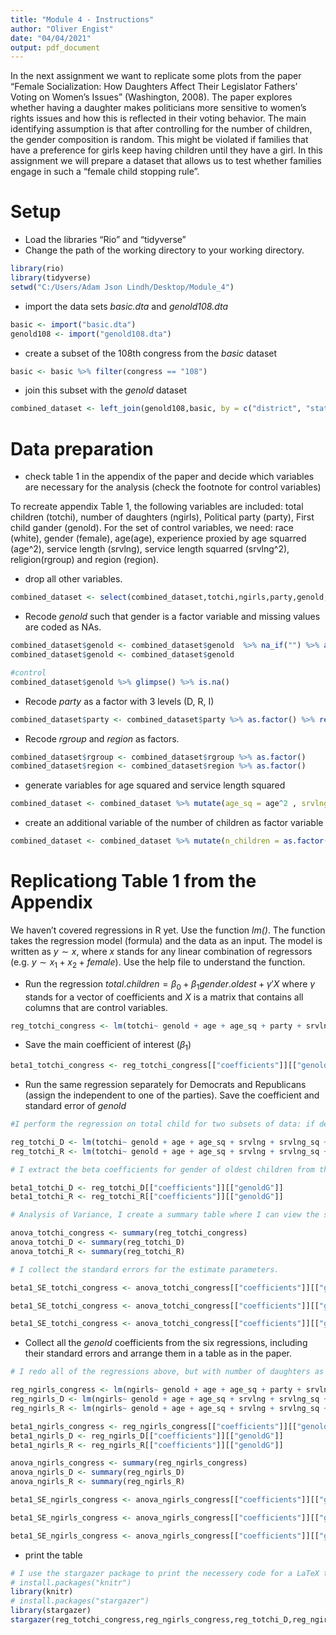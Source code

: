 ```yaml
---
title: "Module 4 - Instructions"
author: "Oliver Engist"
date: "04/04/2021"
output: pdf_document
---
```


In the next assignment we want to replicate some plots from the paper "Female Socialization: How Daughters Affect Their Legislator Fathers' Voting on Women's Issues" (Washington, 2008). The paper explores whether having a daughter makes politicians more sensitive to women's rights issues and how this is reflected in their voting behavior. The main identifying assumption is that after controlling for the number of children, the gender composition is random. This might be violated if families that have a preference for girls keep having children until they have a girl. In this assignment we will prepare a dataset that allows us to test whether families engage in such a "female child stopping rule".


# Setup

* Load the libraries "Rio" and "tidyverse"
* Change the path of the working directory to your working directory.

```r
library(rio)
library(tidyverse)
setwd("C:/Users/Adam Json Lindh/Desktop/Module_4")

```

* import the data sets *basic.dta* and *genold108.dta*
```r
basic <- import("basic.dta")
genold108 <- import("genold108.dta")
```

* create a subset of the 108th congress from the *basic* dataset
```r
basic <- basic %>% filter(congress == "108")
```

* join this subset with the *genold* dataset
```r
combined_dataset <- left_join(genold108,basic, by = c("district", "statenam", "name"))
```

# Data preparation

* check table 1 in the appendix of the paper and decide which variables are necessary for the analysis (check the footnote for control variables)

To recreate appendix Table 1, the following variables are included: total children (totchi), number of daughters (ngirls), Political party (party), First child gander (genold). For the set of control variables, we need: race (white), gender (female), age(age), experience proxied by age squarred (age^2), service length (srvlng), service length squarred (srvlng^2), religion(rgroup) and region (region).

* drop all other variables.
```r
combined_dataset <- select(combined_dataset,totchi,ngirls,party,genold,female,age,srvlng,rgroup,region, white)
```

* Recode *genold* such that gender is a factor variable and missing values are coded as NAs.
```r
combined_dataset$genold <- combined_dataset$genold  %>% na_if("") %>% as.factor() 
combined_dataset$genold <- combined_dataset$genold 
```

```r
#control
combined_dataset$genold %>% glimpse() %>% is.na()
```

* Recode *party* as a factor with 3 levels (D, R, I)
```r
combined_dataset$party <- combined_dataset$party %>% as.factor() %>% recode("1"="D","2"="R","3"="I")

```

* Recode *rgroup* and *region* as factors.
```r
combined_dataset$rgroup <- combined_dataset$rgroup %>% as.factor() 
combined_dataset$region <- combined_dataset$region %>% as.factor()
```

* generate variables for age squared and service length squared
```r
combined_dataset <- combined_dataset %>% mutate(age_sq = age^2 , srvlng_sq = srvlng^2)
```

* create an additional variable of the number of children as factor variable
```r
combined_dataset <- combined_dataset %>% mutate(n_children = as.factor(totchi))
```

# Replicationg Table 1 from the Appendix

We haven't covered regressions in R yet. Use the function *lm()*. The function takes the regression model (formula) and the data as an input. The model is written as $y \sim x$, where $x$ stands for any linear combination of regressors (e.g. $y \sim x_1 + x_2 + female$). Use the help file to understand the function.

* Run the regression $total.children = \beta_0 + \beta_1 gender.oldest + \gamma'X$ where $\gamma$ stands for a vector of coefficients and $X$ is a matrix that contains all columns that are control variables.\footnote{This is just a short notation instead of writing the full model with all control variables $totchi = \beta_0 + \beta_1 genold + \gamma_1 age + \gamma_2 age^2 + \gamma_3 Democrat + ... + \epsilon$ which quickly gets out of hand for large models.}
```r
reg_totchi_congress <- lm(totchi~ genold + age + age_sq + party + srvlng + srvlng_sq + rgroup + region + white, combined_dataset)
```

* Save the main coefficient of interest ($\beta_1$)
```r
beta1_totchi_congress <- reg_totchi_congress[["coefficients"]][["genoldG"]]
```

* Run the same regression separately for Democrats and Republicans (assign the independent to one of the parties). Save the coefficient and standard error of *genold*
```r
#I perform the regression on total child for two subsets of data: if democrat, if republican.

reg_totchi_D <- lm(totchi~ genold + age + age_sq + srvlng + srvlng_sq + rgroup + region + white, combined_dataset, party == "D")
reg_totchi_R <- lm(totchi~ genold + age + age_sq + srvlng + srvlng_sq + rgroup + region + white, combined_dataset, party == "R")

# I extract the beta coefficients for gender of oldest children from the two regressions.

beta1_totchi_D <- reg_totchi_D[["coefficients"]][["genoldG"]]
beta1_totchi_R <- reg_totchi_R[["coefficients"]][["genoldG"]]

# Analysis of Variance, I create a summary table where I can view the standard errors of the beta1 coefficients.

anova_totchi_congress <- summary(reg_totchi_congress)
anova_totchi_D <- summary(reg_totchi_D)
anova_totchi_R <- summary(reg_totchi_R)

# I collect the standard errors for the estimate parameters.

beta1_SE_totchi_congress <- anova_totchi_congress[["coefficients"]][["genoldG",2]]

beta1_SE_totchi_congress <- anova_totchi_congress[["coefficients"]][["genoldG",2]]

beta1_SE_totchi_congress <- anova_totchi_congress[["coefficients"]][["genoldG",2]]
```

* Collect all the *genold* coefficients from the six regressions, including their standard errors and arrange them in a table as in the paper.
```r
# I redo all of the regressions above, but with number of daughters as dependent variable instead, and extract all of the variables we are interested in.

reg_ngirls_congress <- lm(ngirls~ genold + age + age_sq + party + srvlng + srvlng_sq + rgroup + region + white + n_children, combined_dataset)
reg_ngirls_D <- lm(ngirls~ genold + age + age_sq + srvlng + srvlng_sq + rgroup + region + white + n_children, combined_dataset, party == "D")
reg_ngirls_R <- lm(ngirls~ genold + age + age_sq + srvlng + srvlng_sq + rgroup + region + white + n_children, combined_dataset, party == "R")

beta1_ngirls_congress <- reg_ngirls_congress[["coefficients"]][["genoldG"]]
beta1_ngirls_D <- reg_ngirls_D[["coefficients"]][["genoldG"]]
beta1_ngirls_R <- reg_ngirls_R[["coefficients"]][["genoldG"]]

anova_ngirls_congress <- summary(reg_ngirls_congress)
anova_ngirls_D <- summary(reg_ngirls_D)
anova_ngirls_R <- summary(reg_ngirls_R)

beta1_SE_ngirls_congress <- anova_ngirls_congress[["coefficients"]][["genoldG",2]]

beta1_SE_ngirls_congress <- anova_ngirls_congress[["coefficients"]][["genoldG",2]]

beta1_SE_ngirls_congress <- anova_ngirls_congress[["coefficients"]][["genoldG",2]]

```

* print the table
```r
# I use the stargazer package to print the necessery code for a LaTeX table.
# install.packages("knitr")
library(knitr)
# install.packages("stargazer")
library(stargazer)
stargazer(reg_totchi_congress,reg_ngirls_congress,reg_totchi_D,reg_ngirls_D,reg_totchi_R,reg_ngirls_R,type='text', title="Regression Results", align=TRUE,column.labels = c("Congress","Democrats", "Republicans"), column.separate = c(2,2,2), digits=2, object.names = TRUE, keep = "genoldG")

```
> 